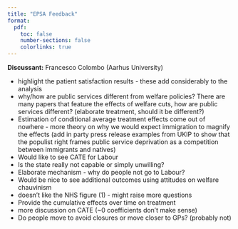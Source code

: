```yaml
---
title: "EPSA Feedback"
format:
  pdf:
    toc: false
    number-sections: false
    colorlinks: true
---
```


**Discussant:** Francesco Colombo (Aarhus University)

- highlight the patient satisfaction results - these add considerably to the analysis 
- why/how are public services different from welfare policies? There are many papers that feature the effects of welfare cuts, how are public services different? (elaborate treatment, should it be different?) 
- Estimation of conditional average treatment effects come out of nowhere - more theory on why we would expect immigration to magnify the effects (add in party press release examples from UKIP to show that the populist right frames public service deprivation as a competition between immigrants and natives)
- Would like to see CATE for Labour 
- Is the state really not capable or simply unwilling?  
- Elaborate mechanism - why do people not go to Labour?  
- Would be nice to see additional outcomes using attitudes on welfare chauvinism 
- doesn't like the NHS figure (1) - might raise more questions
- Provide the cumulative effects over time on treatment 
- more discussion on CATE (~0 coefficients don't make sense)
- Do people move to avoid closures or move closer to GPs? (probably not) 
